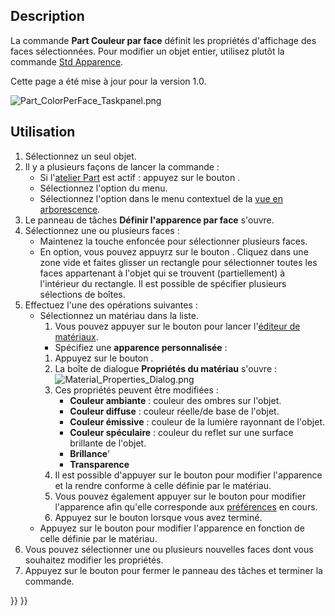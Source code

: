 <languages/>

{{Docnav/fr
|[[Std_RandomColor/fr|Couleur aléatoire]]
|[[Std_ToggleTransparency/fr|Bascule de la transparence]]
|[[Std_View_Menu/fr|Menu Affichage]]
|IconL=Std_RandomColor.svg
|IconR=Std_ToggleTransparency.svg
|IconC=Freecad.svg
}}

{{GuiCommand/fr
|Name=Part ColorPerFace
|Name/fr=Part Couleur par face
|MenuLocation=Affichage → Couleur par face
|Workbenches=[[Part_Workbench/fr|Part]], [[PartDesign_Workbench/fr|PartDesign]]
|SeeAlso=[[Std_SetAppearance/fr|Std Apparence]]
}}

==Description==

La commande '''Part Couleur par face''' définit les propriétés d'affichage des faces sélectionnées. Pour modifier un objet entier, utilisez plutôt la commande [[Std_SetAppearance/fr|Std Apparence]].

Cette page a été mise à jour pour la version 1.0.

[[Image:Part_ColorPerFace_Taskpanel.png]]
{{Caption|Le panneau Définir l'apparence par face}}

<span id="Usage"></span>
==Utilisation==

<div class="mw-translate-fuzzy">
# Sélectionnez un seul objet.
# Il y a plusieurs façons de lancer la commande :
#* Si l'[[Part_Workbench/fr|atelier Part]] est actif : appuyez sur le bouton {{Button|[[Image:Part_ColorPerFace.svg|16px]] [[Part_ColorPerFace/fr|Couleur par face]]}}.
#* Sélectionnez l'option {{MenuCommand|Affichage → [[Image:Part_ColorPerFace.svg|16px]] Couleur par face}} du menu.
#* Sélectionnez l'option {{MenuCommand|[[Image:Part_ColorPerFace.svg|16px]] Définir l'apparence par face...}} dans le menu contextuel de la [[Tree_view/fr|vue en arborescence]].
# Le panneau de tâches '''Définir l'apparence par face''' s'ouvre.
# Sélectionnez une ou plusieurs faces :
#* Maintenez la touche {{KEY|Ctrl}} enfoncée pour sélectionner plusieurs faces.
#* En option, vous pouvez appuyrz sur le bouton {{Button|Sélection par une boîte}}. Cliquez dans une zone vide et faites glisser un rectangle pour sélectionner toutes les faces appartenant à l'objet qui se trouvent (partiellement) à l'intérieur du rectangle. Il est possible de spécifier plusieurs sélections de boîtes.
# Effectuez l'une des opérations suivantes :
#* Sélectionnez un matériau dans la liste.
#*# Vous pouvez appuyer sur le bouton {{Button|Lancer l'éditeur}} pour lancer l'[[Materials_Edit/fr|éditeur de matériaux]].
#** Spécifiez une '''apparence personnalisée''' :
#*# Appuyez sur le bouton {{Button|...}}.
#*# La boîte de dialogue '''Propriétés du matériau''' s'ouvre :<br>[[Image:Material_Properties_Dialog.png]]
#*# Ces propriétés peuvent être modifiées :
#*#* '''Couleur ambiante''' : couleur des ombres sur l'objet.
#*#* '''Couleur diffuse''' : couleur réelle/de base de l'objet.
#*#* '''Couleur émissive''' : couleur de la lumière rayonnant de l'objet.
#*#* '''Couleur spéculaire''' : couleur du reflet sur une surface brillante de l'objet.
#*#* '''Brillance''''
#*#* '''Transparence'''
#*# Il est possible d'appuyer sur le bouton {{Button|Réinitialiser}} pour modifier l'apparence et la rendre conforme à celle définie par le matériau.
#*# Vous pouvez également appuyer sur le bouton {{Button|Par défaut}} pour modifier l'apparence afin qu'elle corresponde aux [[PartDesign_Preferences/fr#Aspect_de_la_forme|préférences]] en cours.
#*# Appuyez sur le bouton {{Button|Fermer}} lorsque vous avez terminé.
#* Appuyez sur le bouton {{Button|Définir par défaut}} pour modifier l'apparence en fonction de celle définie par le matériau.
# Vous pouvez sélectionner une ou plusieurs nouvelles faces dont vous souhaitez modifier les propriétés.
# Appuyez sur le bouton {{Button|OK}} pour fermer le panneau des tâches et terminer la commande.
</div>


{{Docnav/fr
|[[Std_RandomColor/fr|Couleur aléatoire]]
|[[Std_ToggleTransparency/fr|Bascule de la transparence]]
|[[Std_View_Menu/fr|Menu Affichage]]
|IconL=Std_RandomColor.svg
|IconR=Std_ToggleTransparency.svg
|IconC=Freecad.svg
}}

{{Std_Base_navi{{#translation:}}}}
{{Userdocnavi{{#translation:}}}}